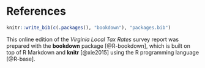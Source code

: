 # References {-}

```r
knitr::write_bib(c(.packages(), "bookdown"), "packages.bib")
```

This online edition of the *Virginia Local Tax Rates* survey report was prepared with the **bookdown** package [@R-bookdown], which is built on top of R Markdown and **knitr** [@xie2015] using the R programming language [@R-base]. 


<div id="refs"></div>